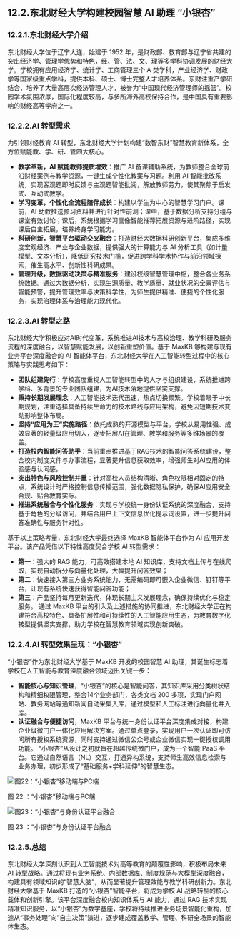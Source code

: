 ## 12.2.东北财经大学构建校园智慧 AI 助理 “小银杏”
### 12.2.1.东北财经大学介绍
东北财经大学位于辽宁大连，始建于 1952 年，是财政部、教育部与辽宁省共建的突出经济学、管理学优势和特色，经、管、法、文、理等多学科协调发展的财经大学。学校拥有应用经济学、统计学、工商管理三个 A 类学科，产业经济学、财政学等国家级重点学科，提供本科、硕士、博士完整人才培养体系。东财注重产学研结合，培养了大量高层次经济管理人才，被誉为“中国现代经济管理师的摇篮”。校园学术氛围浓厚，国际化程度较高，与多所海外高校保持合作，是中国具有重要影响的财经高等学府之一。

### 12.2.2.AI 转型需求
为引领财经教育 AI 转型，东北财经大学计划构建“数智东财”智慧教育新体系，全方位赋能教、学、研、管四大核心。
- **教学革新，AI 赋能教师提质增效**：推广 AI 备课辅助系统，为教师整合全球前沿财经案例与教学资源，一键生成个性化教案与习题。利用 AI 智能批改系统，实现客观题即时反馈与主观题智能批阅，解放教师劳力，使其聚焦于启发式、互动式教学。
- **学习变革，个性化全流程陪伴成长**：构建以学生为中心的智慧学习门户。课前，AI 助教推送预习资料并进行针对性前测；课中，基于数据分析支持分组与课堂有效讨论；课后，系统根据学习画像智能推荐拓展资源与进阶路径，实现课后自主拓展，培养终身学习能力。
- **科研创新，智慧平台驱动交叉融合**：打造财经大数据科研创新平台，集成多维度宏观经济、产业与企业数据，提供强大的计算能力与 AI 分析工具（如计量模型、文本分析），降低研究技术门槛，促进跨学科学术协作与前沿领域探索，催生高水平、创新性科研成果。
- **管理升级，数据驱动决策与精准服务**：建设校级智慧管理中枢，整合各业务系统数据。通过大数据分析，实现生源质量、教学质量、就业状况的全景评估与智能预警，提升管理效率与决策科学性，为师生提供精准、便捷的个性化服务，实现治理体系与治理能力现代化。

### 12.2.3.AI 转型之路
东北财经大学积极应对AI时代变革，系统推进AI技术与高校治理、教学科研及服务流程的深度融合，以智慧赋能发展，以创新重塑价值。基于 MaxKB 够构建与现有业务平台深度融合的 AI 智能体平台，东北财经大学在人工智能转型过程中的核心策略与实践思考如下：
- **团队组建先行**：学校高度重视人工智能转型中的人才与组织建设，系统推进跨学科、多背景的专业团队组建，为AI技术落地提供坚实支撑。
- **秉持长期发展理念**：人工智能技术迭代迅速，热点切换频繁。学校着眼于中长期规划，注重选择具备持续生命力的技术路线与应用架构，避免因短期技术变动影响整体布局。
- **坚持“应用为王”实施路径**：依托成熟的开源模型与平台，学校从易用性强、成效显著的轻量级应用切入，逐步拓展AI在管理、教学和服务等多维场景的覆盖。
- **打造校内智能问答助手**：当前重点推进基于RAG技术的智能问答系统建设，整合校内制度文件与办事流程，显著提升信息获取效率，增强师生对AI应用的体验感与认同感。
- **突出特色与风险控制并重**：针对高校人员结构清晰、角色权限相对固定的特点，系统设计时严格控制信息传播范围，强化数据隐私保护，确保AI应用安全合规、贴合教育实际。
- **推进系统融合与个性化服务**：实现与学校统一身份认证系统的深度融合，支持基于角色的分级访问，并结合用户上下文信息优化提示词设置，进一步提升问答准确性与服务针对性。
 
基于以上策略考量，东北财经大学最终选择 MaxKB 智能体平台作为 AI 应用开发平台。该产品凭借以下特性高度契合学校 AI 转型需求：
- **第一**：强大的 RAG 能力，可高效搭建本地 AI 知识库，支持文档上传与在线爬取，实现自动拆分与向量化处理，大幅提升问答效果；
- **第二**：快速接入第三方业务系统能力，无需编码即可嵌入企业微信、钉钉等平台，让现有系统快速获得智能问答功能；
- **第三**：产品坚持每月更新迭代，体现长期主义发展理念，确保持续优化与稳定服务。	
通过 MaxKB 平台的引入及上述措施的协同推进，东北财经大学正在构建符合高校特色、具备扩展性和可持续性的人工智能应用生态，为教育数字化转型提供坚实支撑，助力学校在智慧教育领域实现创新突破。

### 12.2.4.AI 转型效果呈现：“小银杏”
“小银杏”作为东北财经大学基于 MaxKB 开发的校园智慧 AI 助理，其诞生标志着学校在人工智能与教育深度融合领域迈出关键一步：
- **智能核心与知识管理**，“小银杏”的核心是智能问答，其知识库采用分类树状结构和精细权限管理，整合14个业务部门，各类文档 200 多项，实现门户网站、教务网站等通知新闻自动采集入库，通过模型和人工标注进行向量化并入库。
- **认证融合与便捷访问**，MaxKB 平台与统一身份认证平台深度集成对接，构建企业级微门户一体化应用解决方案。通过单点登录，实现用户一次认证即可访问所有授权系统资源，同时支持通过微信公众号或企业微信实现一键授权调用功能。
“小银杏”从设计之初就旨在超越传统微门户，成为一个智能 PaaS 平台。它通过自然语言（NL）交互，打通异构系统，支持师生高效信息检索与业务办理，初步形成了“基础服务+学科延伸”的智慧生态。
 
![图22：“小银杏”移动端与PC端](../../public/whitepaper/图22：“小银杏”移动端与PC端.png "图22：“小银杏”移动端与PC端")

图 22 ：“小银杏”移动端与PC端
 
![图23：“小银杏”与身份认证平台融合](../../public/whitepaper/图23：“小银杏”与身份认证平台融合.png "图23：“小银杏”与身份认证平台融合")

图 23 ：“小银杏”与身份认证平台融合

 
### 12.2.5.总结
东北财经大学深刻认识到人工智能技术对高等教育的颠覆性影响，积极布局未来 AI 转型战略。通过将现有业务系统、内部数据库、制度规范与大模型深度融合，构建具有领域知识的“智慧大脑”，从而显著提升管理效能与教学科研创新力。东北财经大学基于 MaxKB 打造的“小银杏”智能平台，将成为学校 AI 战略转型的核心载体和创新引擎。该平台深度融合校内知识体系与 AI 能力，通过 RAG 技术实现精准知识服务，以“小银杏”为数字基座，学校将持续推进业务场景智能化重构，加速从“事务处理”向“自主决策”演进，逐步建成覆盖教学、管理、科研全场景的智能体生态。

